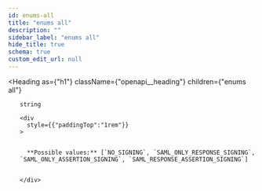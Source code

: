```yaml
---
id: enums-all
title: "enums all"
description: ""
sidebar_label: "enums all"
hide_title: true
schema: true
custom_edit_url: null
---
```



<Heading
  as={"h1"}
  className={"openapi__heading"}
  children={"enums all"}
>
</Heading>





<ul>
  <div
    style={{"marginTop":".5rem","marginBottom":".5rem"}}
  >
    
    
    string
    
    <div
      style={{"paddingTop":"1rem"}}
    >
      
      
      **Possible values:** [`NO_SIGNING`, `SAML_ONLY_RESPONSE_SIGNING`, `SAML_ONLY_ASSERTION_SIGNING`, `SAML_RESPONSE_ASSERTION_SIGNING`]
      
      
    </div>
  </div>
</ul>
            